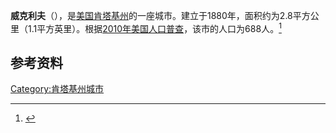 {{Infobox City 
|chinese_name = 威克利夫
|official_name = Wickliffe
|image_flag = 
|image_seal = 
|image_skyline = 
|image_map = KYMap-doton-Wickliffe.PNG
|map_caption =
|subdivision_type = [[國家|國家]]
|subdivision_name = {{USA}}
|leader_title = 
|leader_name = 
|subdivision_type1 = [[美國行政區劃|州]]
|subdivision_name1 = [[肯塔基州|肯塔基州]]
|subdivision_type2 = [[肯塔基州行政区划|县]]
|subdivision_name2 = Ballard
|found_title            = 正式立市
|found_date             = 1880年
|area_total = 2.8
|area_land = 
|area_water = 
|population_as_of = 2010
|population_total = 688
|population_density = 
|timezone = 
|utc_offset = 
|timezone_DST = 
|utc_offset_DST = 
}}

'''威克利夫'''（{{lang-en|'''Wickliffe'''}}），是[[美国|美国]][[肯塔基州|肯塔基州]]的一座城市。建立于1880年，面积约为2.8平方公里（1.1平方英里）。根据[[2010年美国人口普查|2010年美国人口普查]]，该市的人口为688人。<ref name=census>{{cite web |url = http://www.census.gov/prod/www/abs/decennial/ |title = Census of Population and Housing |publisher = U.S. Census Bureau |accessdate = November 18, 2011 |archive-url = https://web.archive.org/web/20060208103743/http://www.census.gov/prod/www/abs/decennial/ |archive-date = 2006-02-08 |dead-url = yes }}</ref>

== 参考资料 ==
{{reflist}}

[[Category:肯塔基州城市|Category:肯塔基州城市]]


{{Kentucky-stub}}
